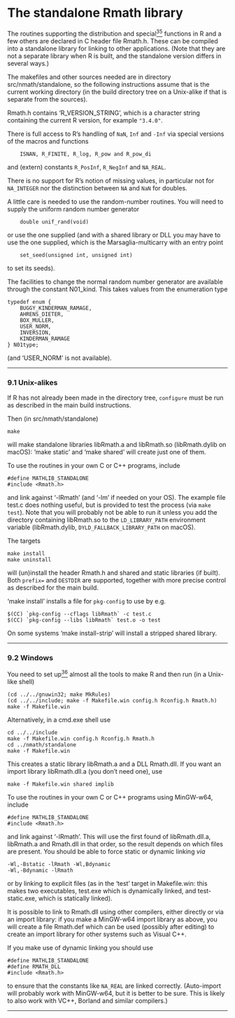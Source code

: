 #  The standalone Rmath library
<p>The routines supporting the distribution and special<a href="environment-variable-index.html#FOOT35" id="DOCF35"><sup>35</sup></a> functions in R and a few others are declared in C header file Rmath.h. These can be compiled into a standalone library for linking to other applications. (Note that they are not a separate library when R is built, and the standalone version differs in several ways.)</p>
<p>The makefiles and other sources needed are in directory src/nmath/standalone, so the following instructions assume that is the current working directory (in the build directory tree on a Unix-alike if that is separate from the sources).</p>
<p>Rmath.h contains ‘R_VERSION_STRING’, which is a character string containing the current R version, for example <code class="calibre6">&quot;3.4.0&quot;</code>.</p>
<p>There is full access to R’s handling of <code class="calibre6">NaN</code>, <code class="calibre6">Inf</code> and <code class="calibre6">-Inf</code> via special versions of the macros and functions</p>
<div class="example">
<pre class="example1"><code>    ISNAN, R_FINITE, R_log, R_pow and R_pow_di</code></pre>
</div>
<p>and (extern) constants <code class="calibre6">R_PosInf</code>, <code class="calibre6">R_NegInf</code> and <code class="calibre6">NA_REAL</code>.</p>
<p>There is no support for R’s notion of missing values, in particular not for <code class="calibre6">NA_INTEGER</code> nor the distinction between <code class="calibre6">NA</code> and <code class="calibre6">NaN</code> for doubles.</p>
<p>A little care is needed to use the random-number routines. You will need to supply the uniform random number generator</p>
<div class="example">
<pre class="example1"><code>    double unif_rand(void)</code></pre>
</div>
<p>or use the one supplied (and with a shared library or DLL you may have to use the one supplied, which is the Marsaglia-multicarry with an entry point</p>
<div class="example">
<pre class="example1"><code>    set_seed(unsigned int, unsigned int)</code></pre>
</div>
<p>to set its seeds).</p>
<p>The facilities to change the normal random number generator are available through the constant N01_kind. This takes values from the enumeration type</p>
<div class="example">
<pre class="example1"><code>typedef enum {
    BUGGY_KINDERMAN_RAMAGE,
    AHRENS_DIETER,
    BOX_MULLER,
    USER_NORM,
    INVERSION,
    KINDERMAN_RAMAGE
} N01type;</code></pre>
</div>
<p>(and ‘USER_NORM’ is not available).</p>
<hr />
<p><a href="" id="Unix_002dalike-standalone"></a> <a href="" id="Unix_002dalikes"></a></p>
<h3 id="unix-alikes" class="section">9.1 Unix-alikes</h3>
<p>If R has not already been made in the directory tree, <code class="calibre6">configure</code> must be run as described in the main build instructions.</p>
<p>Then (in src/nmath/standalone)</p>
<div class="example">
<pre class="example1"><code>make</code></pre>
</div>
<p>will make standalone libraries libRmath.a and libRmath.so (libRmath.dylib on macOS): ‘make static’ and ‘make shared’ will create just one of them.</p>
<p>To use the routines in your own C or C++ programs, include</p>
<div class="example">
<pre class="example1"><code>#define MATHLIB_STANDALONE
#include &lt;Rmath.h&gt;</code></pre>
</div>
<p>and link against ‘-lRmath’ (and ‘-lm’ if needed on your OS). The example file test.c does nothing useful, but is provided to test the process (via <code class="calibre6">make test</code>). Note that you will probably not be able to run it unless you add the directory containing <a href="" id="index-LD_005fLIBRARY_005fPATH"></a> libRmath.so to the <code class="calibre6">LD_LIBRARY_PATH</code> environment variable (libRmath.dylib, <code class="calibre6">DYLD_FALLBACK_LIBRARY_PATH</code> on macOS).</p>
<p>The targets</p>
<div class="example">
<pre class="example1"><code>make install
make uninstall</code></pre>
</div>
<p>will (un)install the header Rmath.h and shared and static <a href="" id="index-DESTDIR-1"></a> libraries (if built). Both <code class="calibre6">prefix=</code> and <code class="calibre6">DESTDIR</code> are supported, together with more precise control as described for the main build.</p>
<p>‘make install’ installs a file for <code class="calibre6">pkg-config</code> to use by e.g.</p>
<div class="example">
<pre class="example1"><code>$(CC) `pkg-config --cflags libRmath` -c test.c
$(CC) `pkg-config --libs libRmath` test.o -o test</code></pre>
</div>
<p>On some systems ‘make install-strip’ will install a stripped shared library.</p>
<hr />
<p><a href="" id="Windows-standalone"></a> <a href="" id="Windows-1"></a></p>
<h3 id="windows" class="section">9.2 Windows</h3>
<p>You need to set up<a href="environment-variable-index.html#FOOT36" id="DOCF36"><sup>36</sup></a> almost all the tools to make R and then run (in a Unix-like shell)</p>
<div class="example">
<pre class="example1"><code>(cd ../../gnuwin32; make MkRules)
(cd ../../include; make -f Makefile.win config.h Rconfig.h Rmath.h)
make -f Makefile.win</code></pre>
</div>
<p>Alternatively, in a cmd.exe shell use</p>
<div class="example">
<pre class="example1"><code>cd ../../include
make -f Makefile.win config.h Rconfig.h Rmath.h
cd ../nmath/standalone
make -f Makefile.win</code></pre>
</div>
<p>This creates a static library libRmath.a and a DLL Rmath.dll. If you want an import library libRmath.dll.a (you don’t need one), use</p>
<div class="example">
<pre class="example1"><code>make -f Makefile.win shared implib</code></pre>
</div>
<p>To use the routines in your own C or C++ programs using MinGW-w64, include</p>
<div class="example">
<pre class="example1"><code>#define MATHLIB_STANDALONE
#include &lt;Rmath.h&gt;</code></pre>
</div>
<p>and link against ‘-lRmath’. This will use the first found of libRmath.dll.a, libRmath.a and Rmath.dll in that order, so the result depends on which files are present. You should be able to force static or dynamic linking <em>via</em></p>
<div class="example">
<pre class="example1"><code>-Wl,-Bstatic -lRmath -Wl,Bdynamic
-Wl,-Bdynamic -lRmath</code></pre>
</div>
<p>or by linking to explicit files (as in the ‘test’ target in Makefile.win: this makes two executables, test.exe which is dynamically linked, and test-static.exe, which is statically linked).</p>
<p>It is possible to link to Rmath.dll using other compilers, either directly or via an import library: if you make a MinGW-w64 import library as above, you will create a file Rmath.def which can be used (possibly after editing) to create an import library for other systems such as Visual C++.</p>
<p>If you make use of dynamic linking you should use</p>
<div class="example">
<pre class="example1"><code>#define MATHLIB_STANDALONE
#define RMATH_DLL
#include &lt;Rmath.h&gt;</code></pre>
</div>
<p>to ensure that the constants like <code class="calibre6">NA_REAL</code> are linked correctly. (Auto-import will probably work with MinGW-w64, but it is better to be sure. This is likely to also work with VC++, Borland and similar compilers.)</p>
<hr />
<p><a href="" id="Essential-and-useful-other-programs-under-a-Unix_002dalike"></a> <a href="" id="Essential-and-useful-other-programs-under-a-Unix_002dalike-1"></a></p>
